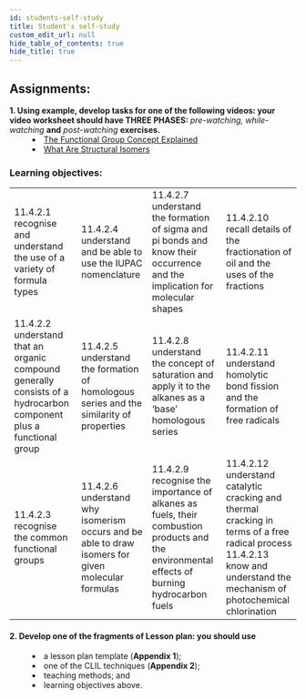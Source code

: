 ```yaml
---
id: students-self-study
title: Student's self-study
custom_edit_url: null
hide_table_of_contents: true
hide_title: true
---
```


## Assignments:

<dl>
  <dt>
    <strong>
      1. Using example, develop tasks for one of the following videos: your
      video worksheet should have THREE PHASES:
    </strong>
    <em> pre-watching, while-watching</em> <strong>and</strong> <em>
      post-watching
    </em> <strong>exercises.</strong>
  </dt>
  <dd>
    <li><a href='https://www.youtube.com/watch?v=nMTQKBn2Iss'>The Functional Group Concept Explained</a></li>
    <li><a href='https://www.youtube.com/watch?v=NgzFok_BA_0'>What Are Structural Isomers</a></li>
  </dd>
</dl>

### Learning objectives:

<table>
  <tr>
    <td>
      11.4.2.1 recognise and understand the use of a variety of formula types
    </td>
    <td>
      11.4.2.4 understand and be able to use the IUPAC nomenclature
    </td>
    <td>
      11.4.2.7 understand the formation of sigma and pi bonds and know their occurrence and the implication for molecular shapes
    </td>
    <td>
      11.4.2.10 recall details of the fractionation of oil and the uses of the fractions
    </td>
  </tr>
   <tr>
    <td>
     11.4.2.2 understand that an organic compound generally consists of a hydrocarbon component plus a functional group
    </td>
    <td>
      11.4.2.5 understand the formation of homologous series and the similarity of properties
    </td>
    <td>
      11.4.2.8 understand the concept of saturation and apply it to the alkanes as a ‘base’ homologous series
    </td>
    <td>
      11.4.2.11 understand homolytic bond fission and the formation of free radicals
    </td>
  </tr>
   <tr>
    <td>
      11.4.2.3 recognise the common functional groups
    </td>
    <td>
      11.4.2.6 understand why isomerism occurs and be able to draw isomers for given molecular formulas
    </td>
    <td>
      11.4.2.9 recognise the importance of alkanes as fuels, their combustion products and the environmental effects of burning hydrocarbon fuels
    </td>
    <td>
     11.4.2.12 understand catalytic cracking and thermal cracking in terms of a free radical process<br/>11.4.2.13 know and understand the mechanism of photochemical chlorination
    </td>
  </tr>
</table>

#### 2. Develop one of the fragments of Lesson plan: you should use

<dl>
  <dd>
    <li>
      a lesson plan template (<strong>Appendix 1</strong>);
    </li>
  </dd>
  <dd>
    <li>
      one of the CLIL techniques (<strong>Appendix 2</strong>);
    </li>
  </dd>
  <dd>
    <li>teaching methods; and</li>
  </dd>
  <dd>
    <li>learning objectives above.</li>
  </dd>
</dl>
